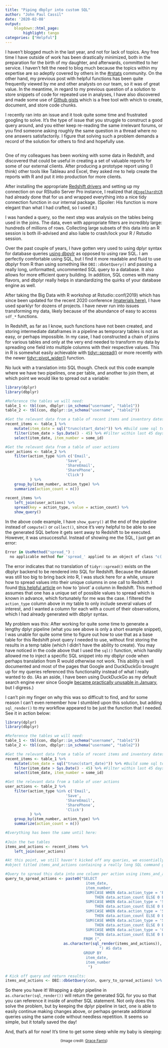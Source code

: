 ```yaml
---
title: "Piping dbplyr into custom SQL"
author: "John Paul Cassil"
date: '2020-02-08'
output: 
    blogdown::html_page:
        highlight: tango
categories: ["Helpful"]
---
```

    
I haven't blogged much in the last year, and not for lack of topics.  Any free time I have  outside of work has been drastically minimized, both in the preparation for the birth of my daughter, and afterwards, committed to her service.  I haven't felt the need to blog much because the topics within my expertise are so adeptly covered by others in the [#rstats](https://twitter.com/hashtag/rstats) community.  On the other hand, my previous post with helpful functions has been quite frequently viewed by me and other analysts on our team, so it was of great value.  In the meantime, in regard to my previous question of a solution to store snippets of code for repeated use in analyses, I have also discovered and made some use of [Github gists](https://help.github.com/en/github/writing-on-github/creating-gists) which is a free tool with which to create, document, and store code chunks.

I recently ran into an issue and it took quite some time and frustrated googling to solve.  It's the type of issue that you struggle to construct a good query around, and you either keep re-reading the same irrelevant forums, or you find someone asking roughly the same question in a thread where no one answers satisfactorily.  I figure that solving such a problem demands a record of the solution for others to find and hopefully use.  


<p><center><img src="https://i.redd.it/0k9t3mfv4el21.png" alt="" /></center></p>


One of my colleagues has been working with some data in Redshift, and discovered that could be useful in creating a set of valuable reports for some of our external clients.  After producing a prototype report using (I think) other tools like Tableau and Excel, they asked me to help create the reports with R and put it into production for more clients. 

After installing the appropriate [Redshift drivers](https://aws.amazon.com/blogs/big-data/connecting-r-with-amazon-redshift/) and setting up my connection on our RStudio Server Pro instance, I realized that [`@EngelhardtCR`](https://twitter.com/EngelhardtCR) had already done that for us and wrapped everything into a nice tidy connection function in our internal package.  (Spoiler: His function is more elegant than what I had crafted, so I used it.)

I was handed a query, so the next step was analysis on the tables being used in the joins.  The data, even with appropriate filters are incredibly large: hundreds of millions of rows.  Collecting large subsets of this data into an R session is both ill-advised and also liable to crash/lock your R / Rstudio session. 

Over the past couple of years, I have gotten very used to using dplyr syntax for database queries [using dbpylr](https://db.rstudio.com/dplyr/) as opposed to using raw SQL.  I am perfectly comfortable using SQL, but I find it more readable and fluid to use dbplyr from R than using something like `DBI::dbGetQuery()` and passing a really long, unformatted, uncommented SQL query to a database.  It also allows for more efficient query building.  In addition, SQL comes with many flavors, and dbplyr really helps in standardizing the quirks of your database engine as well.  

After taking the Big Data with R workshop at Rstudio::conf(2019) which has since been updated for the recent 2020 conference [(materials here)](https://github.com/rstudio-conf-2020/big-data), I have used sparklyr for dozens of projects.  I have never run into issues transforming my data, likely because of the abundance of easy to access `sdf_*` functions.

In Redshift, as far as I know, such functions have not been created, and storing intermediate dataframes in a pipeline as temporary tables is not as easy, or perhaps impossible.  In my case, I had constructed a chain of joins for various tables and only at the very end needed to transform my data by spreading one field into multiple columns with their respective values.  This in R is somewhat easily achievable with [tidyr::spread()](https://blog.rstudio.com/2014/07/22/introducing-tidyr/) or more recently with the newer [tidyr::pivot_wider()](https://tidyr.tidyverse.org/articles/pivot.html) function.

No luck with a translation into SQL though.  Check out this code example where we have two pipelines, one per table, and another to join them, at which point we would like to spread out a variable:

```r
library(dplyr)
library(dbplyr)

#Reference the tables we will need:
table_1 <- tbl(con, dbplyr::in_schema("username", "table1"))
table_2 <- tbl(con, dbplyr::in_schema("username", "table2"))

#Get the relevant data from a table of recent items and inventory dates
recent_items <- table_1 %>% 
    mutate(item_date = sql("trunc(start_date)")) %>% #Build some sql to pass through (trunc)
    filter(item_date > Sys.Date() - 45) %>% #Filter within last 45 days for business reason
    select(item_date, item_number = some_id)

#Get the relevant data from a table of user actions    
user_actions <- table_2 %>% 
    filter(action_type %in% c('Email',
                           'Save',
                           'ShareEmail',
                           'SharePhone',
                           'Click')
           ) %>% 
    group_by(item_number, action_type) %>% 
    summarize(action_count = n())
           
recent_items %>%
    left_join(user_actions) %>% 
    spread(key = action_type, value = action_count) %>% 
    show_query()
```

In the above code example, I have `show_query()` at the end of the pipeline instead of `compute()` or `collect()`, since it's very helpful to be able to see the generated SQL before it gets sent away to Redshift to be executed. However, it was unsuccessful.  Instead of showing me the SQL, I just get an error:

```r
Error in UseMethod("spread_") : 
  no applicable method for 'spread_' applied to an object of class "c('tbl_Redshift', 'tbl_dbi', 'tbl_sql', 'tbl_lazy', 'tbl')"
```


The error indicates that no translation of `tidyr::spread()` exists on the dbplyr backend to be rendered into SQL for Redshift.  Because the dataset was still too big to bring back into R, I was stuck here for a while, unsure how to spread values into their unique columns in one call to Redshift.  I found [this helpful article](https://dwgeek.com/redshift-pivot-table-transpose-rows-to-column-and-example.html/) on how to 'pivot' a column in Redshift.  This method assumes that one has a unique set of possible values to spread which is known in advance, which fortunately for me was the case.  I filtered the `action_type` column above in my table to only include several values of interest, and I wanted a column for each with a count of their observations, which I had already generated with dbplyr syntax.

My problem was this:  After working for quite some time to generate a lengthy dplyr pipeline (what you see above is only a short example snippet), I was unable for quite some time to figure out how to use that as a base table for this Redshift pivot query I needed to use, without first storing the results in a temp table (which I didn't have the ability to create).  You may have noticed in the code above that I used the `sql()` function, which handily allowed me to inject a specific SQL snippet into my dbplyr code when perhaps translation from R would otherwise not work.  This ability is well documented and most of the pages that Google and DuckDuckGo brought up for my queries referenced this functionality instead of what I really wanted to do. (As an aside, I have been using DuckDuckGo as my default search engine ever since Google [became practically unusable in January](https://twitter.com/jeffseibert/status/1218059136694284288), but I digress.)

I can't pin my finger on why this was so difficult to find, and for some reason I can't even remember how I stumbled upon this solution, but adding `sql_render()` to my workflow appeared to be just the function that I needed. See it in action below:


```r
library(dplyr)
library(dbplyr)

#Reference the tables we will need:
table_1 <- tbl(con, dbplyr::in_schema("username", "table1"))
table_2 <- tbl(con, dbplyr::in_schema("username", "table2"))

#Get the relevant data from a table of recent items and inventory dates
recent_items <- table_1 %>% 
    mutate(item_date = sql("trunc(start_date)")) %>% #Build some sql to pass through (trunc)
    filter(item_date > Sys.Date() - 45) %>% #Filter within last 45 days for business reason
    select(item_date, item_number = some_id)

#Get the relevant data from a table of user actions  
user_actions <- table_2 %>% 
    filter(action_type %in% c('Email',
                           'Save',
                           'ShareEmail',
                           'SharePhone',
                           'Click')
           ) %>% 
    group_by(item_number, action_type) %>% 
    summarize(action_count = n())

#Everything has been the same until here:
           
#Join the two tables
items_and_actions <- recent_items %>%
    left_join(user_actions) 

#At this point, we still haven't kicked off any queries, we essentially just have an 
#object titled items_and_actions containing a really long SQL command generated for us 

#Query to spread this data into one column per action using items_and_actions as a 'table'
query_to_spread_actions <- paste0("SELECT 
                                    item_date,
                                    item_number, 
                                    SUM(CASE WHEN data.action_type = 'Email' 
										THEN data.action_count ELSE 0 END) as email,
									SUM(CASE WHEN data.action_type = 'Save'
	    								THEN data.action_count ELSE 0 END) as save,
									SUM(CASE WHEN data.action_type = 'ShareEmail'
	    								THEN data.action_count ELSE 0 END) as share_email,
									SUM(CASE WHEN data.action_type = 'SharePhone'
	    								THEN data.action_count ELSE 0 END) as share_phone,
									SUM(CASE WHEN data.action_type = 'Click'
	    								THEN data.action_count ELSE 0 END) as click
								   FROM (",
						  as.character(sql_render(items_and_actions)),
                						  ") AS data
				            	   GROUP BY 
				            	    item_date,
				            	    item_number
						             ")

# Kick off query and return results:
items_and_actions <- DBI::dbGetQuery(con, query_to_spread_actions) %>% as_tibble()
```

So there you have it!  Wrapping a dplyr pipeline in `as.character(sql_render())` will return the generated SQL for you so that you can reference it inside of another SQL statement.  Not only does this solve the problem, but by keeping the dplyr pipeline in tact, one is able to easily continue making changes above, or perhaps generate additional queries using the same code without needless repetition.  It seems so simple, but it totally saved the day!  

And, that's all for now!  It's time to get some sleep while my baby is sleeping:

<p><center><img src="/images/posts/sleep-when-baby-sleeps-768x955.jpeg" alt="" /></br><small>(Image credit: [Grace Farris](https://www.instagram.com/coupdegracefarris/))</small>
</center></p>

